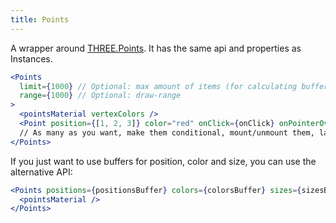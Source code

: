```yaml
---
title: Points
---
```


A wrapper around [THREE.Points](https://threejs.org/docs/#api/en/objects/Points). It has the same api and properties as Instances.

```jsx
<Points
  limit={1000} // Optional: max amount of items (for calculating buffer size)
  range={1000} // Optional: draw-range
>
  <pointsMaterial vertexColors />
  <Point position={[1, 2, 3]} color="red" onClick={onClick} onPointerOver={onPointerOver} ... />
  // As many as you want, make them conditional, mount/unmount them, lazy load them, etc ...
</Points>
```

If you just want to use buffers for position, color and size, you can use the alternative API:

```jsx
<Points positions={positionsBuffer} colors={colorsBuffer} sizes={sizesBuffer}>
  <pointsMaterial />
</Points>
```
